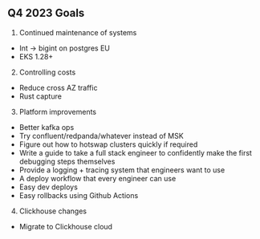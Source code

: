 ## Q4 2023 Goals

1. Continued maintenance of systems
  - Int -> bigint on postgres EU
  - EKS 1.28+

2. Controlling costs
  - Reduce cross AZ traffic
  - Rust capture

3. Platform improvements
  - Better kafka ops 
  - Try confluent/redpanda/whatever instead of MSK
  - Figure out how to hotswap clusters quickly if required
  - Write a guide to take a full stack engineer to confidently make the first debugging steps themselves
  - Provide a logging + tracing system that engineers want to use
  - A deploy workflow that every engineer can use
  - Easy dev deploys
  - Easy rollbacks using Github Actions
	
4. Clickhouse changes	
  - Migrate to Clickhouse cloud
